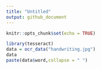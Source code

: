 ```yaml
---
title: "Untitled"
output: github_document
---
```


```r
knitr::opts_chunk$set(echo = TRUE)
```

```r
library(tesseract)
data = ocr_data("handwriting.jpg")
data
paste(data$word,collapse = " ")
```


